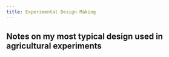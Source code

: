 ```yaml
---
title: Experimental Design Making
---
```


## Notes on my most typical design used in agricultural experiments
